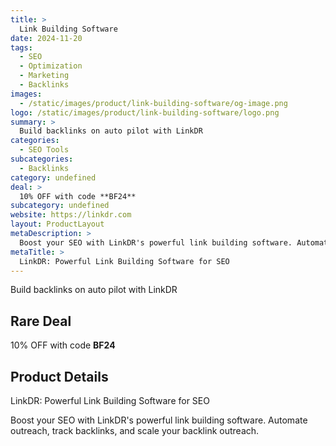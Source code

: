 ```yaml
---
title: >
  Link Building Software
date: 2024-11-20
tags:
  - SEO
  - Optimization
  - Marketing
  - Backlinks
images:
  - /static/images/product/link-building-software/og-image.png
logo: /static/images/product/link-building-software/logo.png
summary: >
  Build backlinks on auto pilot with LinkDR
categories:
  - SEO Tools
subcategories:
  - Backlinks
category: undefined
deal: >
  10% OFF with code **BF24**
subcategory: undefined
website: https://linkdr.com
layout: ProductLayout
metaDescription: >
  Boost your SEO with LinkDR's powerful link building software. Automate outreach, track backlinks, and scale your backlink outreach.
metaTitle: >
  LinkDR: Powerful Link Building Software for SEO
---
```

Build backlinks on auto pilot with LinkDR

## Rare Deal

10% OFF with code **BF24**

## Product Details
LinkDR: Powerful Link Building Software for SEO

Boost your SEO with LinkDR's powerful link building software. Automate outreach, track backlinks, and scale your backlink outreach.
